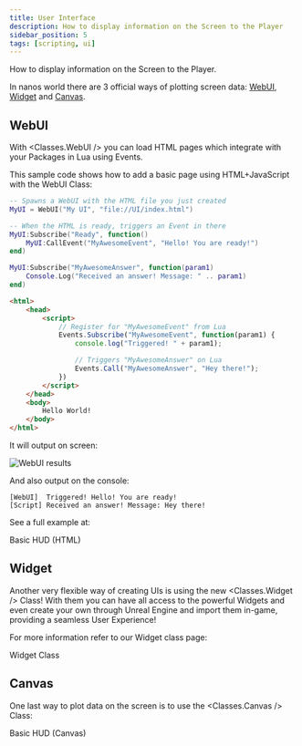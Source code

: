 ```yaml
---
title: User Interface
description: How to display information on the Screen to the Player
sidebar_position: 5
tags: [scripting, ui]
---
```




How to display information on the Screen to the Player.

In nanos world there are 3 official ways of plotting screen data: [WebUI](#webui), [Widget](#widget) and [Canvas](#canvas).


## WebUI

With <Classes.WebUI /> you can load HTML pages which integrate with your Packages in Lua using Events.

This sample code shows how to add a basic page using HTML+JavaScript with the WebUI Class:

```lua title="my-package/Client/Index.lua"
-- Spawns a WebUI with the HTML file you just created
MyUI = WebUI("My UI", "file://UI/index.html")

-- When the HTML is ready, triggers an Event in there
MyUI:Subscribe("Ready", function()
    MyUI:CallEvent("MyAwesomeEvent", "Hello! You are ready!")
end)

MyUI:Subscribe("MyAwesomeAnswer", function(param1)
    Console.Log("Received an answer! Message: " .. param1)
end)
```

```html title="my-package/Client/UI/index.html"
<html>
    <head>
        <script>
			// Register for "MyAwesomeEvent" from Lua
			Events.Subscribe("MyAwesomeEvent", function(param1) {
				console.log("Triggered! " + param1);

				// Triggers "MyAwesomeAnswer" on Lua
				Events.Call("MyAwesomeAnswer", "Hey there!");
			})
		</script>
    </head>
    <body>
        Hello World!
    </body>
</html>
```

It will output on screen:

![WebUI results](/img/docs/user-interface.webp)

And also output on the console:

```text
[WebUI]  Triggered! Hello! You are ready!
[Script] Received an answer! Message: Hey there!
```

See a full example at:

<ReferenceLink href="getting-started/tutorials-and-examples/basic-hud-html">Basic HUD (HTML)</ReferenceLink>


## Widget

Another very flexible way of creating UIs is using the new <Classes.Widget /> Class! With them you can have all access to the powerful Widgets and even create your own through Unreal Engine and import them in-game, providing a seamless User Experience!

For more information refer to our Widget class page:

<ReferenceLink href="scripting-reference/classes/widget">Widget Class</ReferenceLink>


## Canvas

One last way to plot data on the screen is to use the <Classes.Canvas /> Class:

<ReferenceLink href="getting-started/tutorials-and-examples/basic-hud-canvas">Basic HUD (Canvas)</ReferenceLink>